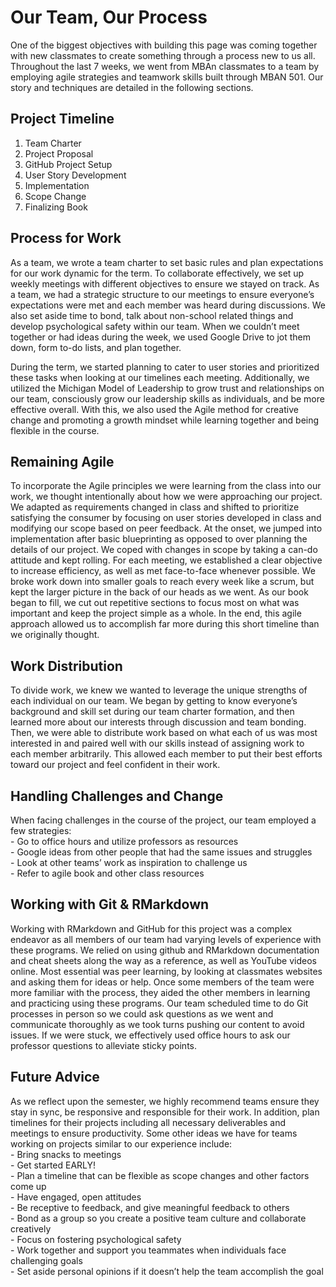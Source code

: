 # Our Team, Our Process {-}

One of the biggest objectives with building this page was coming together with new classmates to create something through a process new to us all. Throughout the last 7 weeks, we went from MBAn classmates to a team by employing agile strategies and teamwork skills built through MBAN 501. Our story and techniques are detailed in the following sections.

## Project Timeline {-}
1. Team Charter
2. Project Proposal
3. GitHub Project Setup
4. User Story Development
5. Implementation
6. Scope Change
7. Finalizing Book

## Process for Work {-}
As a team, we wrote a team charter to set basic rules and plan expectations for our work dynamic for the term. To collaborate effectively, we set up weekly meetings with different objectives to ensure we stayed on track. As a team, we had a strategic structure to our meetings to ensure everyone's expectations were met and each member was heard during discussions. We also set aside time to bond, talk about non-school related things and develop psychological safety within our team. When we couldn't meet together or had ideas during the week, we used Google Drive to jot them down, form to-do lists, and plan together. 

During the term, we started planning to cater to user stories and prioritized these tasks when looking at our timelines each meeting. Additionally, we utilized the Michigan Model of Leadership to grow trust and relationships on our team, consciously grow our leadership skills as individuals, and be more effective overall. With this, we also used the Agile method for creative change and promoting a growth mindset while learning together and being flexible in the course.

## Remaining Agile {-}
To incorporate the Agile principles we were learning from the class into our work, we thought intentionally about how we were approaching our project. We adapted as requirements changed in class and shifted to prioritize satisfying the consumer by focusing on user stories developed in class and modifying our scope based on peer feedback. At the onset, we jumped into implementation after basic blueprinting as opposed to over planning the details of our project. We coped with changes in scope by taking a can-do attitude and kept rolling. For each meeting, we established a clear objective to increase efficiency, as well as met face-to-face whenever possible. We broke work down into smaller goals to reach every week like a scrum, but kept the larger picture in the back of our heads as we went. As our book began to fill, we cut out repetitive sections to focus most on what was important and keep the project simple as a whole. In the end, this agile approach allowed us to accomplish far more during this short timeline than we originally thought.

## Work Distribution {-}
To divide work, we knew we wanted to leverage the unique strengths of each individual on our team. We began by getting to know everyone's background and skill set during our team charter formation, and then learned more about our interests through discussion and team bonding. Then, we were able to distribute work based on what each of us was most interested in and paired well with our skills instead of assigning work to each member arbitrarily. This allowed each member to put their best efforts toward our project and feel confident in their work. 

## Handling Challenges and Change {-}
When facing challenges in the course of the project, our team employed a few strategies:   
- Go to office hours and utilize professors as resources  
- Google ideas from other people that had the same issues and struggles  
- Look at other teams' work as inspiration to challenge us  
- Refer to agile book and other class resources  

## Working with Git & RMarkdown {-}
Working with RMarkdown and GitHub for this project was a complex endeavor as all members of our team had varying levels of experience with these programs. We relied on using github and RMarkdown documentation and cheat sheets along the way as a reference, as well as YouTube videos online. Most essential was peer learning, by looking at classmates websites and asking them for ideas or help. Once some members of the team were more familiar with the process, they aided the other members in learning and practicing using these programs. Our team scheduled time to do Git processes in person so we could ask questions as we went and communicate thoroughly as we took turns pushing our content to avoid issues. If we were stuck, we effectively used office hours to ask our professor questions to alleviate sticky points.

## Future Advice {-}
As we reflect upon the semester, we highly recommend teams ensure they stay in sync, be responsive and responsible for their work. In addition, plan timelines for their projects including all necessary deliverables and meetings to ensure productivity. Some other ideas we have for teams working on projects similar to our experience include:  
- Bring snacks to meetings  
- Get started EARLY!  
- Plan a timeline that can be flexible as scope changes and other factors come up  
- Have engaged, open attitudes  
- Be receptive to feedback, and give meaningful feedback to others  
- Bond as a group so you create a positive team culture and collaborate creatively   
- Focus on fostering psychological safety  
- Work together and support you teammates when individuals face challenging goals  
- Set aside personal opinions if it doesn't help the team accomplish the goal  

